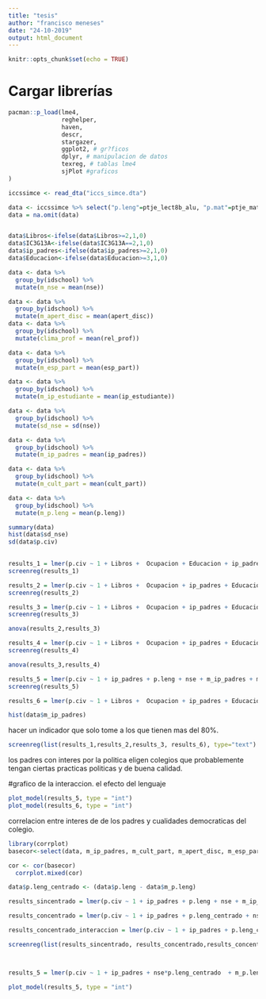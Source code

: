 ```yaml
---
title: "tesis"
author: "francisco meneses"
date: "24-10-2019"
output: html_document
---
```


```r
knitr::opts_chunk$set(echo = TRUE)
```

# Cargar librerías
```r
pacman::p_load(lme4,
               reghelper,
               haven,
               descr,
               stargazer,
               ggplot2, # gr?ficos
               dplyr, # manipulacion de datos
               texreg, # tablas lme4
               sjPlot #graficos
)
```



```r
iccssimce <- read_dta("iccs_simce.dta")
```


```r
data <- iccssimce %>% select("p.leng"=ptje_lect8b_alu, "p.mat"=ptje_mate8b_alu, "p.nat"=ptje_nat8b_alu, "p.civ"=PV1CIV, "nse"=S_NISB, "ip_estudiante"=S_SINT, "ip_padres"=S_HINT,idschool,apert_disc=S_OPDISC, "cult_part"=S_VALPARTS, esp_part=C_ENGAGE , "Libros"=S_HOMLIT, "Ocupacion" = S_HISEI, "Educacion"=S_HISCED, IC3G13A, rel_prof=S_STUTREL, S_ABUSE) %>% as.data.frame()
data = na.omit(data)


data$Libros<-ifelse(data$Libros>=2,1,0)
data$IC3G13A<-ifelse(data$IC3G13A==2,1,0)
data$ip_padres<-ifelse(data$ip_padres>=2,1,0)
data$Educacion<-ifelse(data$Educacion>=3,1,0)

data <- data %>%
  group_by(idschool) %>%
  mutate(m_nse = mean(nse))

data <- data %>%
  group_by(idschool) %>%
  mutate(m_apert_disc = mean(apert_disc))
data <- data %>%
  group_by(idschool) %>%
  mutate(clima_prof = mean(rel_prof))

data <- data %>%
  group_by(idschool) %>%
  mutate(m_esp_part = mean(esp_part))

data <- data %>%
  group_by(idschool) %>%
  mutate(m_ip_estudiante = mean(ip_estudiante))

data <- data %>%
  group_by(idschool) %>%
  mutate(sd_nse = sd(nse))

data <- data %>%
  group_by(idschool) %>%
  mutate(m_ip_padres = mean(ip_padres))

data <- data %>%
  group_by(idschool) %>%
  mutate(m_cult_part = mean(cult_part))

data <- data %>%
  group_by(idschool) %>%
  mutate(m_p.leng = mean(p.leng))
```

```r
summary(data)
hist(data$sd_nse)
sd(data$p.civ)
  
```


```r
results_1 = lmer(p.civ ~ 1 + Libros +  Ocupacion + Educacion + ip_padres +  (1 | idschool), data = data, REML=F)
screenreg(results_1)
```

```r
results_2 = lmer(p.civ ~ 1 + Libros +  Ocupacion + ip_padres + Educacion + p.leng + (1 | idschool), data = data, REML=F)
screenreg(results_2)
```

```r
results_3 = lmer(p.civ ~ 1 + Libros +  Ocupacion + ip_padres + Educacion + p.leng + (1 + p.leng| idschool), data = data, REML=F) 
screenreg(results_3)
```
```r
anova(results_2,results_3)
```

```r
results_4 = lmer(p.civ ~ 1 + Libros +  Ocupacion + ip_padres + Educacion + p.leng + (1 + p.leng| idschool), data = data, REML=F) 
screenreg(results_4)
```
```r
anova(results_3,results_4)
```



```r
results_5 = lmer(p.civ ~ 1 + ip_padres + p.leng + nse + m_ip_padres + m_ip_estudiante + cult_part (1 + p.leng| idschool), data = data, REML=F) 
screenreg(results_5)
```

```r
results_6 = lmer(p.civ ~ 1 + Libros +  Ocupacion + ip_padres + Educacion + p.leng*m_nse + m_ip_padres + m_ip_estudiante + (1 + p.leng| idschool), data = data, REML=F) 

```



```r
hist(data$m_ip_padres)
```


hacer un indicador que solo tome a los que tienen mas del 80%. 


```r
screenreg(list(results_1,results_2,results_3, results_6), type="text")
```

los padres con interes por la politica eligen colegios que probablemente tengan ciertas practicas politicas y de buena calidad. 


#grafico de la interaccion. el efecto del lenguaje 
```r
plot_model(results_5, type = "int")
plot_model(results_6, type = "int")
```

correlacion entre interes de de los padres y cualidades democraticas del colegio. 
```r

library(corrplot)
basecor<-select(data, m_ip_padres, m_cult_part, m_apert_disc, m_esp_part,m_nse )

cor <- cor(basecor)
  corrplot.mixed(cor)
```


```r

data$p.leng_centrado <- (data$p.leng - data$m_p.leng)

results_sincentrado = lmer(p.civ ~ 1 + ip_padres + p.leng + nse + m_ip_padres + m_ip_estudiante + cult_part + (1 + p.leng| idschool), data = data, REML=F) 

results_concentrado = lmer(p.civ ~ 1 + ip_padres + p.leng_centrado + nse + m_ip_padres + m_ip_estudiante + cult_part + (1 + p.leng_centrado| idschool), data = data, REML=F) 

results_concentrado_interaccion = lmer(p.civ ~ 1 + ip_padres + p.leng_centrado*nse + m_ip_padres + m_ip_estudiante  + (1 + p.leng_centrado| idschool), data = data, REML=F) 

screenreg(list(results_sincentrado, results_concentrado,results_concentrado_interaccion ), type="text")




```


```r
results_5 = lmer(p.civ ~ 1 + ip_padres + nse*p.leng_centrado  + m_p.leng + m_ip_padres + m_ip_estudiante + (1 + nse| idschool), data = data, REML=F) 

plot_model(results_5, type = "int")
```

